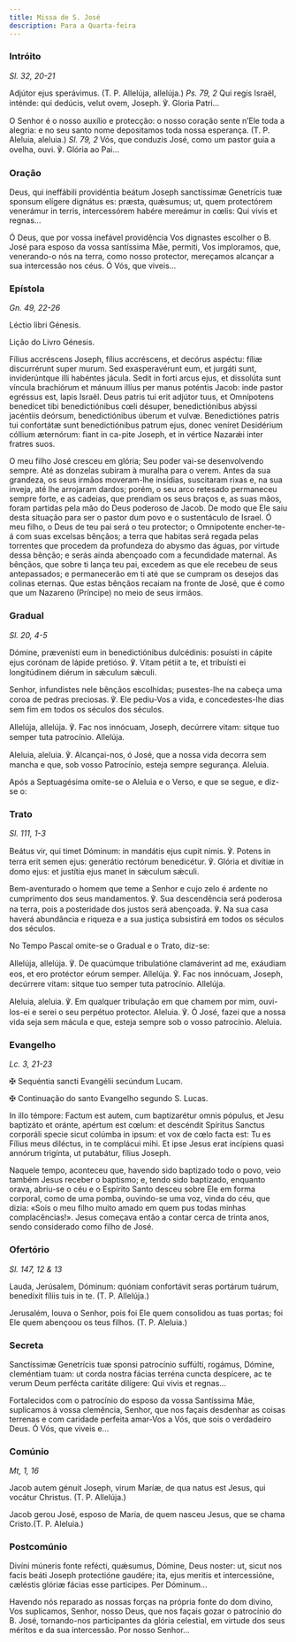 ```yaml
---
title: Missa de S. José
description: Para a Quarta-feira
---
```


### Intróito

<em>Sl. 32, 20-21</em>

<div class="side-by-side not-content">

Adjútor ejus sperávimus. (T. P. Allelúja, allelúja.) <em>Ps. 79, 2</em> Qui regis Israël, inténde: qui dedúcis, velut ovem, Joseph. ℣. Gloria Patri...

O Senhor é o nosso auxílio e protecção: o nosso coração sente n’Ele toda a alegria: e no seu santo nome depositamos toda nossa esperança. (T. P. Aleluia, aleluia.) <em>Sl. 79, 2</em> Vós, que conduzis José, como um pastor guia a ovelha, ouvi. ℣. Glória ao Pai...

</div>

### Oração

<div class="side-by-side not-content">

Deus, qui ineffábili providéntia beátum Joseph sanctíssimæ Genetrícis tuæ sponsum elígere dignátus es: præsta, quǽsumus; ut, quem protectórem venerámur in terris, intercessórem habére mereámur in cœlis: Qui vivis et regnas...

Ó Deus, que por vossa inefável providência Vos dignastes escolher o B. José para esposo da vossa santíssima Mãe, permiti, Vos imploramos, que, venerando-o nós na terra, como nosso protector, mereçamos alcançar a sua intercessão nos céus. Ó Vós, que viveis...

</div>

### Epístola

<em>Gn. 49, 22-26</em>

<div class="side-by-side not-content">

Léctio libri Génesis.

Lição do Livro Génesis.

Fílius accréscens Joseph, fílius accréscens, et decórus aspéctu: fíliæ discurrérunt super murum. Sed exasperavérunt eum, et jurgáti sunt, inviderúntque illi habéntes jácula. Sedit in forti arcus ejus, et dissolúta sunt víncula brachiórum et mánuum illíus per manus poténtis Jacob: inde pastor egréssus est, lapis Israël. Deus patris tui erit adjútor tuus, et Omnípotens benedícet tibi benedictiónibus cœli désuper, benedictiónibus abýssi jacéntiis deórsum, benedictiónibus úberum et vulvæ. Benedictiónes patris tui confortátæ sunt benedictiónibus patrum ejus, donec veníret Desidérium cóllium æternórum: fiant in ca-pite Joseph, et in vértice Nazarǽi inter fratres suos.

O meu filho José cresceu em glória; Seu poder vai-se desenvolvendo sempre. Até as donzelas subiram à muralha para o verem. Antes da sua grandeza, os seus irmãos moveram-lhe insídias, suscitaram rixas e, na sua inveja, até lhe arrojaram dardos; porém, o seu arco retesado permaneceu sempre forte, e as cadeias, que prendiam os seus braços e, as suas mãos, foram partidas pela mão do Deus poderoso de Jacob. De modo que Ele saiu desta situação para ser o pastor dum povo e o sustentáculo de Israel. Ó meu filho, o Deus de teu pai será o teu protector; o Omnipotente encher-te-á com suas excelsas bênçãos; a terra que habitas será regada pelas torrentes que procedem da profundeza do abysmo das águas, por virtude dessa bênção; e serás ainda abençoado com a fecundidade maternal. As bênçãos, que sobre ti lança teu pai, excedem as que ele recebeu de seus antepassados; e permanecerão em ti até que se cumpram os desejos das colinas eternas. Que estas bênçãos recaiam na fronte de José, que é como que um Nazareno (Príncipe) no meio de seus irmãos.

</div>

### Gradual

<em>Sl. 20, 4-5</em>

<div class="side-by-side not-content">

Dómine, prævenísti eum in benedictiónibus dulcédinis: posuísti in cápite ejus corónam de lápide pretióso. ℣. Vitam pétiit a te, et tribuísti ei longitúdinem diérum in sǽculum sǽculi.

Senhor, infundistes nele bênçãos escolhidas; pusestes-lhe na cabeça uma coroa de pedras preciosas. ℣. Ele pediu-Vos a vida, e concedestes-lhe dias sem fim em todos os séculos dos séculos.

Allelúja, allelúja. ℣. Fac nos innócuam, Joseph, decúrrere vitam: sitque tuo semper tuta patrocínio. Allelúja.

Aleluia, aleluia. ℣. Alcançai-nos, ó José, que a nossa vida decorra sem mancha e que, sob vosso Patrocínio, esteja sempre segurança. Aleluia.

</div>

<aside>
  Após a Septuagésima omite-se o Aleluia e o Verso, e que se segue, e diz-se o:
</aside>

### Trato

<em>Sl. 111, 1-3</em>

<div class="side-by-side not-content">

Beátus vir, qui timet Dóminum: in mandátis ejus cupit nimis. ℣. Potens in terra erit semen ejus: generátio rectórum benedicétur. ℣. Glória et divítiæ in domo ejus: et justítia ejus manet in sǽculum sǽculi.

Bem-aventurado o homem que teme a Senhor e cujo zelo é ardente no cumprimento dos seus mandamentos. ℣. Sua descendência será poderosa na terra, pois a posteridade dos justos será abençoada. ℣. Na sua casa haverá abundância e riqueza e a sua justiça subsistirá em todos os séculos dos séculos.

</div>

<aside>No Tempo Pascal omite-se o Gradual e o Trato, diz-se:</aside>

<div class="side-by-side not-content">

Allelúja, allelúja. ℣. De quacúmque tribulatióne clamáverint ad me, exáudiam eos, et ero protéctor eórum semper. Allelúja. ℣. Fac nos innócuam, Joseph, decúrrere vitam: sitque tuo semper tuta patrocínio. Allelúja.

Aleluia, aleluia. ℣. Em qualquer tribulação em que chamem por mim, ouvi-los-ei e serei o seu perpétuo protector. Aleluia. ℣. Ó José, fazei que a nossa vida seja sem mácula e que, esteja sempre sob o vosso patrocínio. Aleluia.

</div>

### Evangelho

<em>Lc. 3, 21-23</em>

<div class="side-by-side not-content">

<span class="cross text-red-500">✠</span> Sequéntia sancti Evangélii secúndum Lucam.

<span class="cross text-red-500">✠</span> Continuação do santo Evangelho segundo S. Lucas.

In illo témpore: Factum est autem, cum baptizarétur omnis pópulus, et Jesu baptizáto et oránte, apértum est cœlum: et descéndit Spíritus Sanctus corporáli specie sicut colúmba in ipsum: et vox de cœlo facta est: Tu es Fílius meus diléctus, in te complácui mihi. Et ipse Jesus erat incípiens quasi annórum trigínta, ut putabátur, fílius Joseph.

Naquele tempo, aconteceu que, havendo sido baptizado todo o povo, veio também Jesus receber o baptismo; e, tendo sido baptizado, enquanto orava, abriu-se o céu e o Espírito Santo desceu sobre Ele em forma corporal, como de uma pomba, ouvindo-se uma voz, vinda do céu, que dizia: «Sois o meu filho muito amado em quem pus todas minhas complacências!». Jesus começava então a contar cerca de trinta anos, sendo considerado como filho de José.

</div>

### Ofertório

<em>Sl. 147, 12 & 13</em>

<div class="side-by-side not-content">

Lauda, Jerúsalem, Dóminum: quóniam confortávit seras portárum tuárum, benedíxit fíliis tuis in te. (T. P. Allelúja.)

Jerusalém, louva o Senhor, pois foi Ele quem consolidou as tuas portas; foi Ele quem abençoou os teus filhos. (T. P. Aleluia.)

</div>

### Secreta

<div class="side-by-side not-content">

Sanctíssimæ Genetrícis tuæ sponsi patrocínio suffúlti, rogámus, Dómine, cleméntiam tuam: ut corda nostra fácias terréna cuncta despícere, ac te verum Deum perfécta caritáte dilígere: Qui vivis et regnas...

Fortalecidos com o patrocínio do esposo da vossa Santíssima Mãe, suplicamos à vossa clemência, Senhor, que nos façais desdenhar as coisas terrenas e com caridade perfeita amar-Vos a Vós, que sois o verdadeiro Deus. Ó Vós, que viveis e...

</div>

### Comúnio

<em>Mt, 1, 16</em>

<div class="side-by-side not-content">

Jacob autem génuit Joseph, virum Maríæ, de qua natus est Jesus, qui vocátur Christus. (T. P. Allelúja.)

Jacob gerou José, esposo de Maria, de quem nasceu Jesus, que se chama Cristo.(T. P. Aleluia.)

</div>

### Postcomúnio

<div class="side-by-side not-content">

Divíni múneris fonte refécti, quǽsumus, Dómine, Deus noster: ut, sicut nos facis beáti Joseph protectióne gaudére; ita, ejus meritis et intercessióne, cæléstis glóriæ fácias esse participes. Per Dóminum...

Havendo nós reparado as nossas forças na própria fonte do dom divino, Vos suplicamos, Senhor, nosso Deus, que nos façais gozar o patrocínio do B. José, tornando-nos participantes da glória celestial, em virtude dos seus méritos e da sua intercessão. Por nosso Senhor...

</div>
